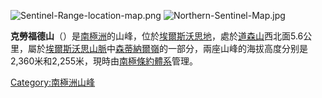 [[Image:Sentinel-Range-location-map.png|thumb]]
[[Image:Northern-Sentinel-Map.jpg|thumb]]

{{Coord|77|43|S|86|28|W|type:mountain_source:GNIS|display=title}}

'''克勞福德山'''（{{lang-en|Mount Crawford}}）是[[南極洲|南極洲]]的山峰，位於[[埃爾斯沃思地|埃爾斯沃思地]]，處於[[道森山|道森山]]西北面5.6公里，屬於[[埃爾斯沃思山脈|埃爾斯沃思山脈]]中[[森蒂納爾嶺|森蒂納爾嶺]]的一部分，兩座山峰的海拔高度分别是2,360米和2,255米，現時由[[南極條約體系|南極條約體系]]管理。

{{DEFAULTSORT:Mount Crawford}}
[[Category:南極洲山峰|Category:南極洲山峰]]


{{EllsworthLand-geo-stub}}